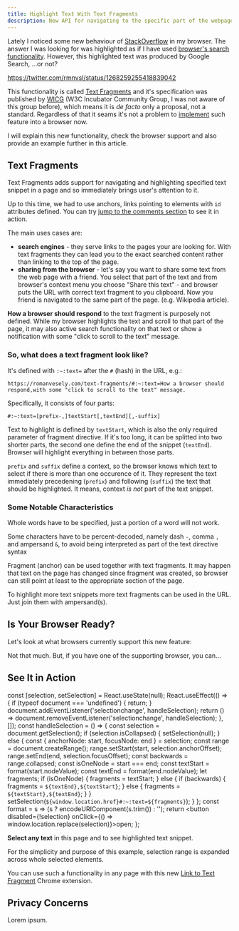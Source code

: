 ```yaml
---
title: Highlight Text With Text Fragments
description: New API for navigating to the specific part of the webpage is slowly starting to being part of the browsers. In many cases it may replace anchor linking, that has been part of the web development for decades.
---
```


Lately I noticed some new behaviour of [StackOverflow](https://stackoverflow.com/) in my browser. The answer I was looking for was highlighted as if I have used [browser's search functionality](/browser-search/). However, this highlighted text was produced by Google Search, ...or not?

https://twitter.com/rmnvsl/status/1268259255418839042

This functionality is called [Text Fragments](https://wicg.github.io/scroll-to-text-fragment/) and it's specification was published by [WICG](https://www.w3.org/community/wicg/) (W3C Incubator Community Group, I was not aware of this group before), which means it is _de facto_ only a proposal, not a standard. Regardless of that it seams it's not a problem to [implement](https://blog.chromium.org/2019/12/chrome-80-content-indexing-es-modules.html#:~:text=Text%20URL%20Fragments) such feature into a browser now.

I will explain this new functionality, check the browser support and also provide an example further in this article.

## Text Fragments

Text Fragments adds support for navigating and highlighting specified text snippet in a page and so immediately brings user's attention to it.

<Tip>

Up to this time, we had to use anchors, links pointing to elements with `id` attributes defined. You can try [jump to the comments section](#social) to see it in action.

</Tip>

The main uses cases are:

- **search engines** - they serve links to the pages your are looking for. With text fragments they can lead you to the exact searched content rather than linking to the top of the page.
- **sharing from the browser** - let's say you want to share some text from the web page with a friend. You select that part of the text and from browser's context menu you choose "Share this text" - and browser puts the URL with correct text fragment to you clipboard. Now you friend is navigated to the same part of the page. (e.g. Wikipedia article).

**How a browser should respond** to the text fragment is purposely not defined. While my browser highlights the text and scroll to that part of the page, it may also active search functionality on that text or show a notification with some "click to scroll to the text" message.

### So, what does a text fragment look like?

It's defined with `:~:text=` after the `#` (hash) in the URL, e.g.:

```
https://romanvesely.com/text-fragments/#:~:text=How a browser should respond,with some "click to scroll to the text" message.
```

Specifically, it consists of four parts:

```
#:~:text=[prefix-,]textStart[,textEnd][,-suffix]
```

Text to highlight is defined by `textStart`, which is also the only required parameter of fragment directive. If it's too long, it can be splitted into two shorter parts, the second one define the end of the snippet (`textEnd`). Browser will highlight everything in between those parts.

`prefix` and `suffix` define a context, so the browser knows which text to select if there is more than one occurence of it. They represent the text immediately precedening (`prefix`) and following (`suffix`) the text that should be highlighted. It means, context _is not_ part of the text snippet.

### Some Notable Characteristics

Whole words have to be specified, just a portion of a word will not work.

Some characters have to be percent-decoded, namely dash `-`, comma `,` and ampersand `&`, to avoid being interpreted as part of the text directive syntax

Fragment (anchor) can be used together with text fragments. It may happen that text on the page has changed since fragment was created, so browser can still point at least to the appropriate section of the page.

To highlight more text snippets more text fragments can be used in the URL. Just join them with ampersand(s).

## Is Your Browser Ready?

Let's look at what browsers currently support this new feature:

<CanIUse feature="url-scroll-to-text-fragment" />

Not that much. But, if you have one of the supporting browser, you can...

## See It in Action

  const [selection, setSelection] = React.useState(null);
  React.useEffect(() => {
    if (typeof document === 'undefined') {
      return;
    }
    document.addEventListener('selectionchange', handleSelection);
    return () => document.removeEventListener('selectionchange', handleSelection);
  }, []);
  const handleSelection = () => {
    const selection = document.getSelection();
    if (selection.isCollapsed) {
      setSelection(null);
    } else {
      const { anchorNode: start, focusNode: end } = selection;
      const range = document.createRange();
      range.setStart(start, selection.anchorOffset);
      range.setEnd(end, selection.focusOffset);
      const backwards = range.collapsed;
      const isOneNode = start === end;
      const textStart = format(start.nodeValue);
      const textEnd = format(end.nodeValue);
      let fragments;
      if (isOneNode) {
        fragments = textStart;
      } else {
        if (backwards) {
          fragments = `${textEnd},${textStart}`;
        } else {
          fragments = `${textStart},${textEnd}`;
        }
      }
      setSelection(`${window.location.href}#:~:text=${fragments}`);
    }
  };
  const format = s => (s ? encodeURIComponent(s.trim()) : '');
  return <button disabled={!selection} onClick={() => window.location.replace(selection)}>open</button>;
};

**Select any text** in this page and <Highlight /> to see highlighted text snippet.

For the simplicity and purpose of this example, selection range is expanded across whole selected elements.

You can use such a functionality in any page with this new [Link to Text Fragment](https://chrome.google.com/webstore/detail/link-to-text-fragment/pbcodcjpfjdpcineamnnmbkkmkdpajjg) Chrome extension.

## Privacy Concerns

Lorem ipsum.
